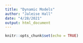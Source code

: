 ```yaml
---
title: "Dynamic Models"
author: "Jaleise Hall"
date: "4/28/2021"
output: html_document
---
```


```r
knitr::opts_chunk$set(echo = TRUE)
```

